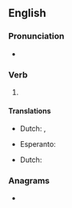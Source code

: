 {{also|relaid}}
==English==

===Pronunciation===
* {{IPA|/ˈɹileɪd/|lang=en}}

===Verb===
{{head|en|verb form}}

# {{en-past of|re-lay}}

====Translations====
{{trans-top|Simple past}}
* Dutch: {{t|nl|herlegde}}, {{t|nl|herlegden}}
{{trans-mid}}
* Esperanto: {{t|eo|remetis}}
{{trans-bottom}}

{{trans-top|Past participle}}
* Dutch: {{t|nl|herlegd}}
{{trans-mid}}
{{trans-bottom}}

===Anagrams===
* {{anagrams|en|Adriel|Dariel|Lérida|derail|dialer|earlid|laired|railed|redial}}